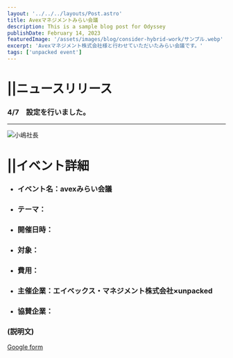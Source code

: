 ```yaml
---
layout: '../../../layouts/Post.astro'
title: Avexマネジメントみらい会議
description: This is a sample blog post for Odyssey
publishDate: February 14, 2023
featuredImage: '/assets/images/blog/consider-hybrid-work/サンプル.webp'
excerpt: 'Avexマネジメント株式会社様と行わせていただいたみらい会議です。'
tags: ['unpacked event']
---
```


# ||ニュースリリース

### 4/7　設定を行いました。   

*****


![小嶋社長](https://user-images.githubusercontent.com/128379237/232032223-e8460fd9-392b-47f1-bb00-45d85e62142e.jpg)



# ||イベント詳細

- ### イベント名：avexみらい会議
- ### テーマ：
- ### 開催日時：
- ### 対象：
- ### 費用：
- ### 主催企業：エイベックス・マネジメント株式会社×unpacked
- ### 協賛企業：  
  
### (説明文)

<p>
  <a href="https://docs.google.com/forms/d/1K-kbwneLXEJQ7pZ6eJxFOxIGAKM4AflNEMkp0NO3Dic/edit" class="btn-flat-simple">
  <i class="fa fa-caret-right"></i> Google form
</a>
<div class="button004">
<a href="https://docs.google.com/forms/d/1K-kbwneLXEJQ7pZ6eJxFOxIGAKM4AflNEMkp0NO3Dic/edit"></a>
</div>
</p>

